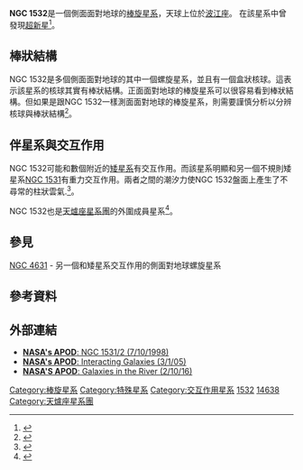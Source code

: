 {{Infobox Galaxy
| name = [[New_General_Catalogue|NGC]] 1532
| image = [[Image:ESO_-_Ngc1532_gendler_(by).jpg|300px]]
| caption = 
| epoch = [[J2000|J2000]]
| type = SB(s)b pec<ref name="ned">{{cite web
  | title=NASA/IPAC Extragalactic Database
  | work=Results for NGC 1532
  | url=http://nedwww.ipac.caltech.edu/
  | accessdate=2006-11-21
  | archive-date=2011-05-14
  | archive-url=https://web.archive.org/web/20110514100451/http://nedwww.ipac.caltech.edu/
  | dead-url=no
  }}</ref>
| dec = {{DEC|-32|52|27}}<ref name="ned" />
| ra = {{RA|04|12|04.3}}<ref name="ned" />
| constellation name = [[波江座|波江座]]
| z = 1040 ± 5 km/[[秒|s]]<ref name="ned" />
| dist_ly =
| appmag_v = 10.7<ref name="ned" />
| size_v = 12′.6 × 3′.3<ref name="ned" />
| notes =
| names = [[主要星系目录|PGC]] 14638<ref name="ned" />
}}

'''NGC 1532'''是一個側面面對地球的[[棒旋星系|棒旋星系]]，天球上位於[[波江座|波江座]]。 在該星系中曾發現[[超新星|超新星]]{{link-pl|SN 1981A|SN 1981A}}<ref name="Supernovae">{{cite web|title=List of Supernovae|url=http://www.cbat.eps.harvard.edu/lists/Supernovae.html|website=IAU Central Bureau for Astronomical Telegrams|accessdate=11 July 2015|archiveurl=https://www.webcitation.org/6ZwGPJ5pB?url=http://www.cbat.eps.harvard.edu/lists/Supernovae.html|archivedate=2015-07-11|dead-url=no}}</ref>。

==棒狀結構==
NGC 1532是多個側面面對地球的其中一個螺旋星系，並且有一個盒狀核球。這表示該星系的核球其實有棒狀結構。正面面對地球的棒旋星系可以很容易看到棒狀結構。但如果是跟NGC 1532一樣測面面對地球的棒旋星系，則需要謹慎分析以分辨核球與棒狀結構<ref name="luttickeetal2000">{{cite journal
  | author=R. Lütticke | author2=R.-J. Dettmar | author3= M. Pohlen
  | title=Box- and peanut-shaped bulges. I. Statistics
  | journal=Astronomy and Astrophysics Supplement
  | date=2000
  | volume=145
  | issue=3
  | pages=405–414
  | bibcode=2000A&AS..145..405L
  | doi=10.1051/aas:2000354|arxiv = astro-ph/0006359 }}</ref>。

==伴星系與交互作用==
NGC 1532可能和數個附近的[[矮星系|矮星系]]有交互作用。而該星系明顯和另一個不規則矮星系[[NGC_1531|NGC 1531]]有重力交互作用。兩者之間的潮汐力使NGC 1532盤面上產生了不尋常的柱狀雲氣.<ref name="carnegieatlas">{{cite book 
| author=A. Sandage | author2= J. Bedke
| date=1994
| title=Carnegie Atlas of Galaxies
| edition= 
| publisher=Carnegie Institution of Washington
| location=Washington, D.C.
| isbn=0-87279-667-1}}</ref>。

NGC 1532也是[[天爐座星系團|天爐座星系團]]的外圍成員星系<ref name="Horellou1995">{{cite journal
  | author=Horellou, C. | author2=Casoli, F. | author3=Dupraz, C.
  | title=The CO and HI emission of spiral and lenticular galaxies in the Fornax cluster.
  | url=https://archive.org/details/sim_astronomy-and-astrophysics_1995-11_303_2/page/361 | journal=Astronomy and Astrophysics
  | date=1995
  | volume=303
  | pages=361
  | bibcode=1995A&A...303..361H}}</ref>。

==參見==
[[NGC_4631|NGC 4631]] - 另一個和矮星系交互作用的側面對地球螺旋星系

==參考資料==
{{reflist}}

==外部連結==
* [http://antwrp.gsfc.nasa.gov/apod/ap980710.html '''NASA's APOD''': NGC 1531/2 (7/10/1998)]{{Wayback|url=http://antwrp.gsfc.nasa.gov/apod/ap980710.html |date=20101203211052 }}
* [http://antwrp.gsfc.nasa.gov/apod/ap050301.html '''NASA's APOD''': Interacting Galaxies (3/1/05)]{{Wayback|url=http://antwrp.gsfc.nasa.gov/apod/ap050301.html |date=20100612055205 }}
* [http://apod.nasa.gov/apod/ap160210.html '''NASA'S APOD''': Galaxies in the River (2/10/16)]{{Wayback|url=http://apod.nasa.gov/apod/ap160210.html |date=20161001154541 }}
{{WikiSky}}


{{Ngc20}}

{{Sky|04|12|04.2|-|32|52|30|62000000}}

[[Category:棒旋星系|Category:棒旋星系]]
[[Category:特殊星系|Category:特殊星系]]
[[Category:交互作用星系|Category:交互作用星系]]
[[Category:波江座NGC天体|1532]]
[[Category:PGC天體|14638]]
[[Category:天爐座星系團|Category:天爐座星系團]]
